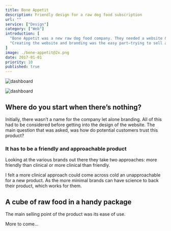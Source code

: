 ```yaml
---
title: Bone Appetit
description: Friendly design for a raw dog food subscription
url: ""
service: ["Design"]
category: ["Web"]
introduction: [
  "Bone Appetit was a new raw dog food company. They needed a website & branding that would get the company into a position to begin taking subscriptions.",
  "Creating the website and branding was the easy part—trying to sell a product from nothing in the pet food industry is the challenging part. So with the design I set out to create a vibrant and harmonious brand, that would stand out."
]
image: ./bone-appetit@2x.png
date: 2017-01-01
priority: 10
published: true
---
```


<div className="scroll scroll-offset flex items-start full -mb-16 -ml-1 md:-ml-8">
<Screen device="small">

  ![dashboard](./mobile/home-01@2x.png)

</Screen>
<Screen device="medium">

  ![dashboard](./desktop/home-01@2x.jpg)

</Screen>
</div>

## Where do you start when there’s nothing?
Initially, there wasn’t a name for the company let alone branding. All of this had to be considered before getting into the design of the website. The main question that was asked, was how do potential customers trust this product?

### It has to be a friendly and approachable product
Looking at the various brands out there they take two approaches: more friendly than clinical or more clinical than friendly. 

I felt a more clinical approach could come across cold an unapproachable for a new product. As the more minimal brands can have science to back their product, which works for them.

## A cube of raw food in a handy package
The main selling point of the product was its ease of use.

<div className="content text-center pt-64 pb-24 font-bold text-f3">
More to come…
</div>